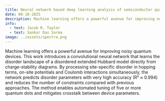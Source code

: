 ```yaml
---
title: Neural network based deep learning analysis of semiconductor quantum dot qubits for automated control
date: 08-18-2025
description: Machine learning offers a powerful avenue for improving noisy quantum devices.  This work introduces a convolutional neural network that learns the disorder landscape of a disordered extended Hubbard model directly from charge-stability diagrams.  By processing site-specific disorder in hopping terms, on-site potentials and Coulomb interactions simultaneously, the network predicts disorder parameters with very high accuracy and reduces the number of constraints compared with previous approaches.  The method enables automated tuning of five or more quantum dots and mitigates crosstalk between device parameters.
info:
  - text: Jacob R. Taylor
  - text: Sankar Das Sarma
image: ../assets/spectre.png
---
```


Machine learning offers a powerful avenue for improving noisy quantum devices.  This work introduces a convolutional neural network that learns the disorder landscape of a disordered extended Hubbard model directly from charge-stability diagrams.  By processing site-specific disorder in hopping terms, on-site potentials and Coulomb interactions simultaneously, the network predicts disorder parameters with very high accuracy (R² ≈ 0.994) and reduces the number of constraints compared with previous approaches.  The method enables automated tuning of five or more quantum dots and mitigates crosstalk between device parameters.
